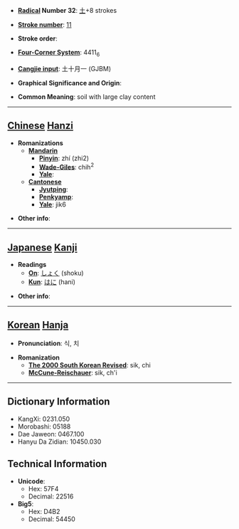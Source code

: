 * '''[[Wiktionary:Chinese radical index| Radical]] Number 32''': [[Wiktionary:Chinese radical index 土|土]]+8 strokes

* '''[[Wiktionary:Chinese total strokes index|Stroke number]]''': [[Wiktionary:Chinese total strokes index 11|11]]

* '''Stroke order''': 

* '''[[Wiktionary:Chinese four corner index|Four-Corner System]]''': 4411<sub>6</sub>

* '''[[Wiktionary:Chinese Cangjie index|Cangjie input]]''': 土十月一 (GJBM)

* '''Graphical Significance and Origin''': 

* '''Common Meaning''': soil with large clay content

----

== [[Chinese]] [[Hanzi]] ==

* '''Romanizations'''
** '''[[Mandarin]]'''
*** '''[[Pinyin]]''': zhí (zhi2)
*** '''[[Wade-Giles]]''': chih<sup>2</sup>
*** '''[[Yale]]''': 
** '''[[Cantonese]]'''
*** '''[[Jyutping]]''':
*** '''[[Penkyamp]]''': 
*** '''[[Yale]]''': jik6

* '''Other info''': 

----

== [[Japanese]] [[Kanji]] ==

* '''Readings'''
** '''[[On]]''': [[しょく]] (shoku)
** '''[[Kun]]''': [[はに]] (hani)

* '''Other info''':  

----

== [[Korean]] [[Hanja]] ==

* '''Pronunciation''': 식, 치

* '''Romanization'''
** '''[[The 2000 South Korean Revised Romanization|The 2000 South Korean Revised]]''': sik, chi
** '''[[McCune-Reischauer]]''': sik, ch'i

----

== Dictionary Information ==

* KangXi: 0231.050
* Morobashi: 05188
* Dae Jaweon: 0467.100
* Hanyu Da Zidian: 10450.030

== Technical Information ==

* '''Unicode''':
** Hex: 57F4
** Decimal: 22516
* '''Big5''':
** Hex: D4B2
** Decimal: 54450